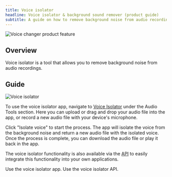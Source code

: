 ```yaml
---
title: Voice isolator
headline: Voice isolator & background sound remover (product guide)
subtitle: A guide on how to remove background noise from audio recordings.
---
```


<img
  src="/assets/images/product-guides/voice-isolator/voice-isolator-product-feature.png"
  alt="Voice changer product feature"
  className="w-full rounded-lg"
/>

## Overview

Voice isolator is a tool that allows you to remove background noise from audio recordings.

## Guide

<img
  src="/assets/images/product-guides/voice-isolator/voice-isolator.png"
  alt="Voice isolator"
  className="w-full rounded-lg"
/>

To use the voice isolator app, navigate to [Voice Isolator](/app/voice-isolator) under the Audio Tools section. Here you can upload or drag and drop your audio file into the app, or record a new audio file with your device's microphone.

Click "Isolate voice" to start the process. The app will isolate the voice from the background noise and return a new audio file with the isolated voice. Once the process is complete, you can download the audio file or play it back in the app.

The voice isolator functionality is also available via the [API](/docs/api-reference/audio-isolation/audio-isolation) to easily integrate this functionality into your own applications.

<CardGroup>
  <Card title="Voice isolator app" href="/app/voice-isolator">
    Use the voice isolator app.
  </Card>
  <Card title="API reference" href="/docs/api-reference/audio-isolation/audio-isolation">
    Use the voice isolator API.
  </Card>
</CardGroup>
